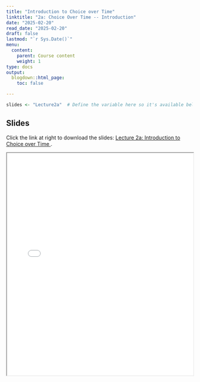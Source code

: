 ```yaml
---
title: "Introduction to Choice over Time"
linktitle: "2a: Choice Over Time -- Introduction"
date: "2025-02-20"
read_date: "2025-02-20"
draft: false
lastmod: "`r Sys.Date()`"
menu:
  content:
    parent: Course content
    weight: 1
type: docs
output:
  blogdown::html_page:
    toc: false

---
```


```r
slides <- "Lecture2a"  # Define the variable here so it's available below
```

## Slides

Click the link at right to download the slides: [Lecture 2a: Introduction to Choice over Time  <i class="fas fa-file-download"></i>](/slides/`r slides`.pdf).

<iframe src="/slides/`r slides`.pdf" width="100%" height="600px"></iframe>
